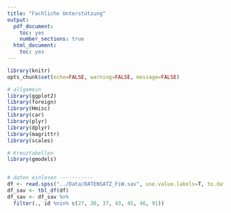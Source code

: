 ```yaml
---
title: "Fachliche Unterstützung"
output:
  pdf_document:
    toc: yes
    number_sections: true
  html_document:
    toc: yes
---
```


```r
library(knitr)
opts_chunk$set(echo=FALSE, warning=FALSE, message=FALSE)
```


```r

# allgemein
library(ggplot2)
library(foreign)
library(Hmisc)
library(car)
library(plyr)
library(dplyr)
library(magrittr)
library(scales)

# Kreuztabellen
library(gmodels)


# daten einlesen -----------
df <- read.spss("../Data/DATENSATZ_FiW.sav", use.value.labels=T, to.data.frame=T)
df_sav <- tbl_df(df)
df_sav <- df_sav %>%
  filter(., id %nin% c(27, 30, 37, 43, 45, 46, 91))
```


